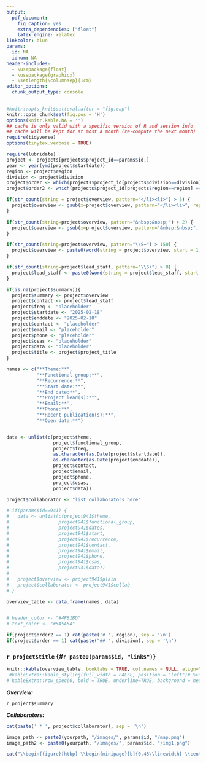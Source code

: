```yaml
---
output: 
  pdf_document:
    fig_caption: yes
    extra_dependencies: ["float"]
    latex_engine: xelatex
linkcolor: blue
params:
  id: NA
  idnum: NA
header-includes:
  - \usepackage{float}
  - \usepackage{graphicx}
  - \setlength{\columnsep}{1cm}
editor_options: 
  chunk_output_type: console
---
```


```r
#knitr::opts_knit$set(eval.after = "fig.cap")
knitr::opts_chunk$set(fig.pos = 'H')
options(knitr.kable.NA = '')
## cache is only valid with a specific version of R and session info
## cache will be kept for at most a month (re-compute the next month)
require(tidyverse)
options(tinytex.verbose = TRUE)

require(lubridate)
project <- projects[projects$project_id==params$id,]
year <- year(ymd(project$startdate))
region <- project$region
division <- project$division
project$order <- which(projects$project_id[projects$division==division] == params$id)
project$order2 <- which(projects$project_id[projects$region==region] == params$id)

if(str_count(string = project$overview, pattern="</li><li>") > 5) {
  project$overview <- gsub(x=project$overview, pattern="</li><li>", replacement=" ", fixed=T)
}

if(str_count(string=project$overview, pattern="&nbsp;&nbsp;") > 2) {
  project$overview <- gsub(x=project$overview, pattern="&nbsp;&nbsp;", replacement=" ", fixed=T)
}

if(str_count(string=project$overview, pattern="\\S+") > 150) {
  project$overview <- paste0(word(string = project$overview, start = 1, end = 150, sep = fixed(" ")), ".........")
}

if(str_count(string=project$lead_staff, pattern="\\S+") > 8) {
  project$lead_staff <- paste0(word(string = project$lead_staff, start = 1, end = 8, sep = fixed(" ")), ".........")
}

if(is.na(project$summary)){
  project$summary <- project$overview
  project$contact <- project$lead_staff
  project$freq <- "placeholder"
  project$startdate <- "2025-02-18"
  project$enddate <- "2025-02-18"
  project$contact <- "placeholder"
  project$email <- "placeholder"
  project$phone <- "placeholder"
  project$csas <- "placeholder"
  project$data <- "placeholder"
  project$title <- project$project_title
}

names <- c("**Theme:**", 
           "**Functional group:**",
           "**Recurrence:**",
           "**Start date:**",
           "**End date:**",
           "**Project lead(s):**",
           "**Email:**",
           "**Phone:**",
           "**Recent publication(s):**",
           "**Open data:**")


data <- unlist(c(project$theme,
                 project$functional_group,
                 project$freq,
                 as.character(as.Date(project$startdate)),
                 as.character(as.Date(project$enddate)),
                 project$contact,
                 project$email,
                 project$phone,
                 project$csas, 
                 project$data))

project$collaborator <- "list collaborators here"

# if(params$id==941) {
#   data <- unlist(c(project941$theme,
#                  project941$functional_group,
#                  project941$dates,
#                  project941$start,
#                  project941$recurrence,
#                  project941$contact,
#                  project941$email,
#                  project941$phone,
#                  project941$csas, 
#                  project941$data))
#   
#   project$overview <- project941$plain
#   project$collaborator <- project941$collab
# }

overview_table <- data.frame(names, data)


# header_color <- "#4F81BD"
# text_color <- "#5A5A5A"
```


\newpage

```r
if(project$order2 == 1) cat(paste('# ', region), sep = '\n')
if(project$order == 1) cat(paste("## ", division), sep = '\n')
```

### `r project$title` {#`r paste0(params$id, "links")`}  

```r
knitr::kable(overview_table, booktabs = TRUE, col.names = NULL, align="rl") #%>%
 #kableExtra::kable_styling(full_width = FALSE, position = "left")# %>%
# kableExtra::row_spec(0, bold = TRUE, underline=TRUE, background = header_color, color = "white")
```

***Overview: ***     

`r project$summary`  

***Collaborators: ***  

```r
cat(paste(' * ', project$collaborator), sep = '\n')
```


```r
image_path <- paste0(yourpath, "/images/", params$id, "/map.png")
image_path2 <- paste0(yourpath, "/images/", params$id, "/img1.png")
```

```r
cat("\\begin{figure}[htbp] \\begin{minipage}[b]{0.45\\linewidth} \\centering \\includegraphics[width=\\textwidth]{", image_path, "} \\end{minipage} \\hspace{0.05\\linewidth} \\begin{minipage}[b]{0.45\\linewidth} \\centering \\includegraphics[width=1\\textwidth]{", image_path2, "} \\end{minipage} \\end{figure}", sep = "")
```


<!-- \begin{figure}[htbp] \begin{minipage}[b]{0.45\linewidth} \centering \includegraphics[width=1\textwidth]{"C:/Users/keyserf/Documents/GitHub/ARtS/map.png"} \end{minipage} \hspace{0.05\linewidth} \begin{minipage}[b]{0.45\linewidth} \centering \includegraphics[width=1\textwidth]{"C:/Users/keyserf/Pictures/20241218_141809.jpg"} \end{minipage} \end{figure} -->

\newpage 





